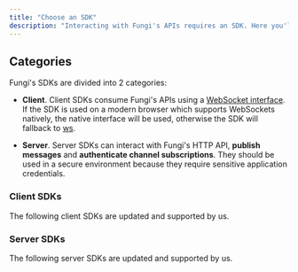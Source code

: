 ```yaml
---
title: "Choose an SDK"
description: "Interacting with Fungi's APIs requires an SDK. Here you'll find the available SDKs for a variety of platforms."
---
```



## Categories

Fungi's SDKs are divided into 2 categories:

- **Client**. Client SDKs consume Fungi's APIs using a [WebSocket interface](https://en.wikipedia.org/wiki/WebSocket). If the SDK is used on a modern browser which supports WebSockets natively, the native interface will be used, otherwise the SDK will fallback to [ws](https://github.com/websockets/ws).

- **Server**. Server SDKs can interact with Fungi's HTTP API, **publish messages** and **authenticate channel subscriptions**. They should be used in a secure environment because they require sensitive application credentials.

### Client SDKs

The following client SDKs are updated and supported by us.

<ClientSupportedLangs />

### Server SDKs

The following server SDKs are updated and supported by us.

<ServerSupportedLangs />
